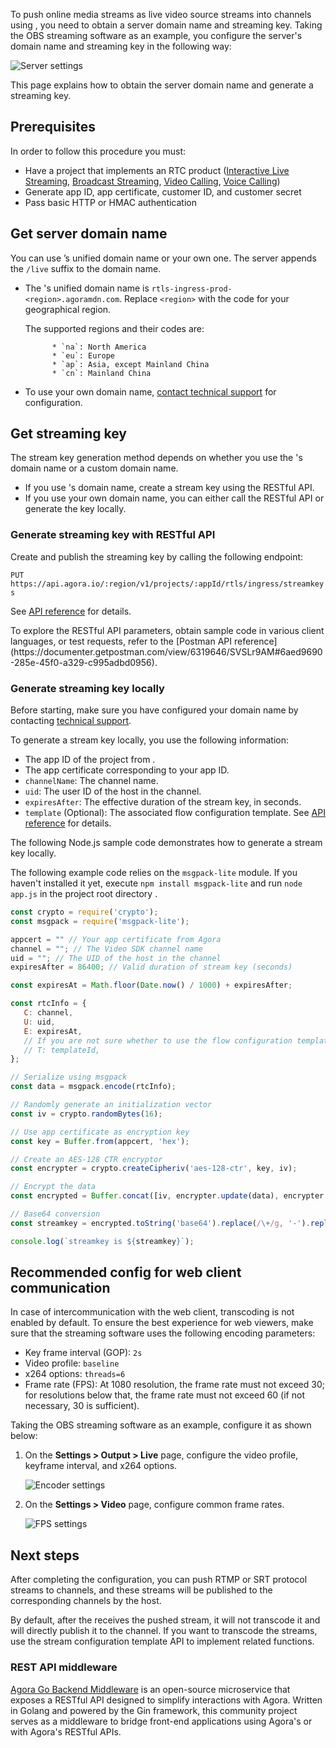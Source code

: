 
To push online media streams as live video source streams into <Vg k="COMPANY" /> channels using <Vpd k="NAME" />, you need to obtain a server domain name and streaming key. Taking the OBS streaming software as an example, you configure the server's domain name and streaming key in the following way:

![Server settings](https://agora-doc.s3.us-east-1.amazonaws.com/images/media-gateway/obs-server-setting.png)

This page explains how to obtain the server domain name and generate a streaming key.

## Prerequisites

In order to follow this procedure you must:

- Have a project that implements an RTC product ([Interactive Live Streaming](../../interactive-live-streaming/overview/product-overview), [Broadcast Streaming](../../broadcast-streaming/overview/product-overview), [Video Calling](../../video-calling/overview/product-overview), [Voice Calling](../../voice-calling/overview/product-overview))
- Generate app ID, app certificate, customer ID, and customer secret
- Pass basic HTTP or HMAC authentication

## Get server domain name

You can use <Vg k="COMPANY" />’s unified domain name or your own one. The server appends the `/live` suffix to the domain name.

- The <Vg k="COMPANY" />'s unified domain name is `rtls-ingress-prod-<region>.agoramdn.com`. Replace `<region>` with the code for your geographical region.

     The supported regions and their codes are:

            * `na`: North America
            * `eu`: Europe
            * `ap`: Asia, except Mainland China
            * `cn`: Mainland China

- To use your own domain name, [contact technical support](mailto:support@agora.io) for configuration.

## Get streaming key

The stream key generation method depends on whether you use the <Vg k="COMPANY" />'s domain name or a custom domain name.

 - If you use <Vg k="COMPANY" />'s domain name, create a stream key using the <Vpd k="NAME" /> RESTful API.
 - If you use your own domain name, you can either call the <Vpd k="NAME" /> RESTful API or generate the key locally.

### Generate streaming key with RESTful API

Create and publish the streaming key by calling the following endpoint:

`PUT https://api.agora.io/:region/v1/projects/:appId/rtls/ingress/streamkeys`

See [API reference](../reference/rest-api/endpoints/streaming-key/create-streaming-key) for details.

<Admonition type="info" title="Info">
To explore the RESTful API parameters, obtain sample code in various client languages, or test <Vpd k="NAME" /> requests, refer to the [Postman API reference](https://documenter.getpostman.com/view/6319646/SVSLr9AM#6aed9690-285e-45f0-a329-c995adbd0956).
</Admonition>

### Generate streaming key locally

<Admonition type="caution" title="Note">Before starting, make sure you have configured your domain name by contacting [technical support](mailto:support@agora.io).</Admonition>

To generate a stream key locally, you use the following information:

* The app ID of the <Vg k="COMPANY" /> project from <Link to="{{Global.AGORA_CONSOLE_URL}}"><Vg k="CONSOLE" /></Link>.
* The app certificate corresponding to your app ID.
* `channelName`: The channel name.
* `uid`: The user ID of the host in the channel.
* `expiresAfter`: The effective duration of the stream key, in seconds.
* `template` (Optional): The associated flow configuration template. See [API reference](../reference/rest-api/endpoints/streaming-key/create-streaming-key) for details.

The following Node.js sample code demonstrates how to generate a stream key locally.

<Admonition type="info" title="Note">The following example code relies on the `msgpack-lite` module. If you haven't installed it yet, execute `npm install msgpack-lite` and run `node app.js` in the project root directory .</Admonition>

```javascript
const crypto = require('crypto');
const msgpack = require('msgpack-lite');

appcert = "" // Your app certificate from Agora
channel = ""; // The Video SDK channel name
uid = ""; // The UID of the host in the channel
expiresAfter = 86400; // Valid duration of stream key (seconds)

const expiresAt = Math.floor(Date.now() / 1000) + expiresAfter;

const rtcInfo = {
   C: channel,
   U: uid,
   E: expiresAt,
   // If you are not sure whether to use the flow configuration template, keep the following line commented
   // T: templateId,
};

// Serialize using msgpack
const data = msgpack.encode(rtcInfo);

// Randomly generate an initialization vector
const iv = crypto.randomBytes(16);

// Use app certificate as encryption key
const key = Buffer.from(appcert, 'hex');

// Create an AES-128 CTR encryptor
const encrypter = crypto.createCipheriv('aes-128-ctr', key, iv);

// Encrypt the data
const encrypted = Buffer.concat([iv, encrypter.update(data), encrypter.final()]);

// Base64 conversion
const streamkey = encrypted.toString('base64').replace(/\+/g, '-').replace(/\//g, '_').replace(/\=+$/, '');

console.log(`streamkey is ${streamkey}`);
```

## Recommended config for web client communication

In case of intercommunication with the web client, transcoding is not enabled by default. To ensure the best experience for web viewers,  make sure that the streaming software uses the following encoding parameters:

- Key frame interval (GOP): `2s`
- Video profile: `baseline`
- x264 options: `threads=6`
- Frame rate (FPS): At 1080 resolution, the frame rate must not exceed 30; for resolutions below that, the frame rate must not exceed 60 (if not necessary, 30 is sufficient).

Taking the OBS streaming software as an example, configure it as shown below:

1. On the **Settings > Output > Live** page, configure the video profile, keyframe interval, and x264 options.

    ![Encoder settings](https://agora-doc.s3.us-east-1.amazonaws.com/images/media-gateway/obs-encoder-settings.png)

1. On the **Settings > Video** page, configure common frame rates.

    ![FPS settings](https://agora-doc.s3.us-east-1.amazonaws.com/images/media-gateway/obs-fps-setting.png)

## Next steps

After completing the configuration, you can push RTMP or SRT protocol streams to <Vg k="COMPANY" /> channels, and these streams will be published to the corresponding channels by the host.

By default, after the <Vpd k="NAME" /> receives the pushed stream, it will not transcode it and will directly publish it to the <Vg k="COMPANY" /> channel. If you want to transcode the streams, use the stream configuration template API to implement related functions.

### REST API middleware 

[Agora Go Backend Middleware](https://github.com/AgoraIO-Community/agora-go-backend-middleware) is an open-source microservice that exposes a RESTful API designed to simplify <Vpd k="NAME" /> interactions with Agora. Written in Golang and powered by the Gin framework, this community project serves as a middleware to bridge front-end applications using Agora's <Vg k="VSDK" /> or <Vg k="ASDK" /> with Agora's RESTful APIs.












